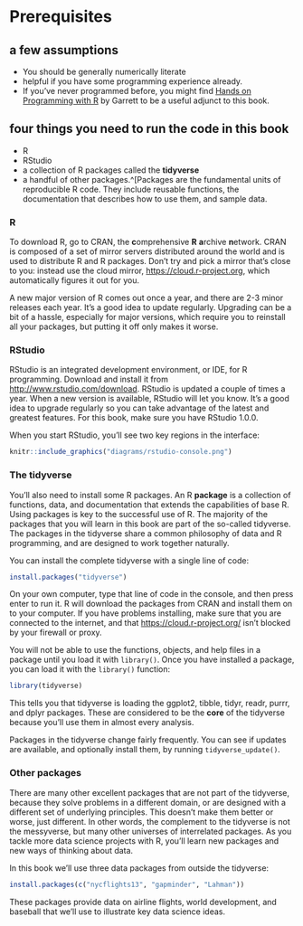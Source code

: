 # Prerequisites

## a few assumptions 
- You should be generally numerically literate
- helpful if you have some programming experience already. 
- If you've never programmed before, you might find [Hands on Programming with R](http://amzn.com/1449359019) by Garrett to be a useful adjunct to this book.

## four things you need to run the code in this book
- R
- RStudio
- a collection of R packages called the __tidyverse__
- a handful of other packages.^[Packages are the fundamental units of reproducible R code. They include reusable functions, the documentation that describes how to use them, and sample data.  

### R 

To download R, go to CRAN, the **c**omprehensive **R** **a**rchive **n**etwork. CRAN is composed of a set of mirror servers distributed around the world and is used to distribute R and R packages. Don't try and pick a mirror that's close to you: instead use the cloud mirror, <https://cloud.r-project.org>, which automatically figures it out for you.

A new major version of R comes out once a year, and there are 2-3 minor releases each year. It's a good idea to update regularly. Upgrading can be a bit of a hassle, especially for major versions, which require you to reinstall all your packages, but putting it off only makes it worse.

### RStudio

RStudio is an integrated development environment, or IDE, for R programming. Download and install it from <http://www.rstudio.com/download>. RStudio is updated a couple of times a year. When a new version is available, RStudio will let you know. It's a good idea to upgrade regularly so you can take advantage of the latest and greatest features. For this book, make sure you have RStudio 1.0.0.

When you start RStudio, you'll see two key regions in the interface:

```r
knitr::include_graphics("diagrams/rstudio-console.png")
```


### The tidyverse

You'll also need to install some R packages. An R __package__ is a collection of functions, data, and documentation that extends the capabilities of base R. Using packages is key to the successful use of R. The majority of the packages that you will learn in this book are part of the so-called tidyverse. The packages in the tidyverse share a common philosophy of data and R programming, and are designed to work together naturally. 

You can install the complete tidyverse with a single line of code:

```r
install.packages("tidyverse")
```

On your own computer, type that line of code in the console, and then press enter to run it. R will download the packages from CRAN and install them on to your computer. If you have problems installing, make sure that you are connected to the internet, and that <https://cloud.r-project.org/> isn't blocked by your firewall or proxy. 

You will not be able to use the functions, objects, and help files in a package until you load it with `library()`. Once you have installed a package, you can load it with the `library()` function:

```r
library(tidyverse)
```

This tells you that tidyverse is loading the ggplot2, tibble, tidyr, readr, purrr, and dplyr packages. These are considered to be the __core__ of the tidyverse because you'll use them in almost every analysis. 

Packages in the tidyverse change fairly frequently. You can see if updates are available, and optionally install them, by running `tidyverse_update()`.

### Other packages

There are many other excellent packages that are not part of the tidyverse, because they solve problems in a different domain, or are designed with a different set of underlying principles. This doesn't make them better or worse, just different. In other words, the complement to the tidyverse is not the messyverse, but many other universes of interrelated packages. As you tackle more data science projects with R, you'll learn new packages and new ways of thinking about data. 

In this book we'll use three data packages from outside the tidyverse:

```r
install.packages(c("nycflights13", "gapminder", "Lahman"))
```

These packages provide data on airline flights, world development, and baseball that we'll use to illustrate key data science ideas.

